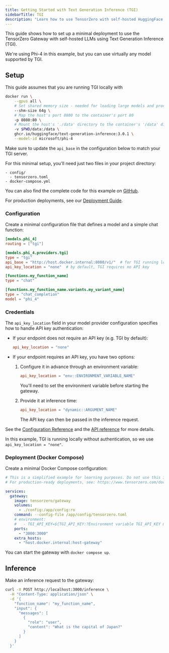 ```yaml
---
title: Getting Started with Text Generation Inference (TGI)
sidebarTitle: TGI
description: "Learn how to use TensorZero with self-hosted HuggingFace TGI LLMs: open-source gateway, observability, optimization, evaluations, experimentation."
---
```



This guide shows how to set up a minimal deployment to use the TensorZero Gateway with self-hosted LLMs using Text Generation Inference (TGI).

We're using Phi-4 in this example, but you can use virtually any model supported by TGI.

## Setup

This guide assumes that you are running TGI locally with

```sh title="Run TGI locally"
docker run \
    --gpus all \
    # Set shared memory size - needed for loading large models and processing requests
    --shm-size 64g \
    # Map the host's port 8080 to the container's port 80
    -p 8080:80 \
    # Mount the host's './data' directory to the container's '/data' directory
    -v $PWD/data:/data \
    ghcr.io/huggingface/text-generation-inference:3.0.1 \
    --model-id microsoft/phi-4
```

Make sure to update the `api_base` in the configuration below to match your TGI server.

For this minimal setup, you'll need just two files in your project directory:

```
- config/
  - tensorzero.toml
- docker-compose.yml
```

<Tip>

You can also find the complete code for this example on [GitHub](https://github.com/tensorzero/tensorzero/tree/main/examples/guides/providers/tgi).

</Tip>

For production deployments, see our [Deployment Guide](/docs/gateway/deployment/).

### Configuration

Create a minimal configuration file that defines a model and a simple chat function:

```toml title="config/tensorzero.toml"
[models.phi_4]
routing = ["tgi"]

[models.phi_4.providers.tgi]
type = "tgi"
api_base = "http://host.docker.internal:8080/v1/"  # for TGI running locally on the host
api_key_location = "none"  # by default, TGI requires no API key

[functions.my_function_name]
type = "chat"

[functions.my_function_name.variants.my_variant_name]
type = "chat_completion"
model = "phi_4"
```

### Credentials

The `api_key_location` field in your model provider configuration specifies how to handle API key authentication:

- If your endpoint does not require an API key (e.g. TGI by default):

  ```toml
  api_key_location = "none"
  ```

- If your endpoint requires an API key, you have two options:
  1. Configure it in advance through an environment variable:

     ```toml
     api_key_location = "env::ENVIRONMENT_VARIABLE_NAME"
     ```

     You'll need to set the environment variable before starting the gateway.

  2. Provide it at inference time:
     ```toml
     api_key_location = "dynamic::ARGUMENT_NAME"
     ```
     The API key can then be passed in the inference request.

See the [Configuration Reference](/docs/gateway/configuration-reference/) and the [API reference](/docs/gateway/api-reference/inference/) for more details.

In this example, TGI is running locally without authentication, so we use `api_key_location = "none"`.

### Deployment (Docker Compose)

Create a minimal Docker Compose configuration:

```yaml title="docker-compose.yml"
# This is a simplified example for learning purposes. Do not use this in production.
# For production-ready deployments, see: https://www.tensorzero.com/docs/gateway/deployment

services:
  gateway:
    image: tensorzero/gateway
    volumes:
      - ./config:/app/config:ro
    command: --config-file /app/config/tensorzero.toml
    # environment:
    #   - TGI_API_KEY=${TGI_API_KEY:?Environment variable TGI_API_KEY must be set.}
    ports:
      - "3000:3000"
    extra_hosts:
      - "host.docker.internal:host-gateway"
```

You can start the gateway with `docker compose up`.

## Inference

Make an inference request to the gateway:

```bash
curl -X POST http://localhost:3000/inference \
  -H "Content-Type: application/json" \
  -d '{
    "function_name": "my_function_name",
    "input": {
      "messages": [
        {
          "role": "user",
          "content": "What is the capital of Japan?"
        }
      ]
    }
  }'
```
